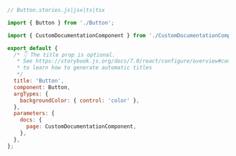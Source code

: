 ```js
// Button.stories.js|jsx|ts|tsx

import { Button } from './Button';

import { CustomDocumentationComponent } from './CustomDocumentationComponent';

export default {
  /* 👇 The title prop is optional.
   * See https://storybook.js.org/docs/7.0/react/configure/overview#configure-story-loading
   * to learn how to generate automatic titles
   */
  title: 'Button',
  component: Button,
  argTypes: {
    backgroundColor: { control: 'color' },
  },
  parameters: {
    docs: {
      page: CustomDocumentationComponent,
    },
  },
};
```